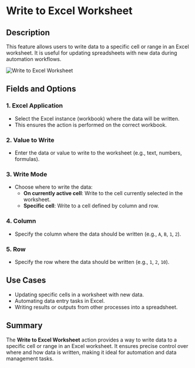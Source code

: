 # Write to Excel Worksheet  

## Description
This feature allows users to write data to a specific cell or range in an Excel worksheet. It is useful for updating spreadsheets with new data during automation workflows.  

![Write to Excel Worksheet](../../../assets/excel/write-to-excel-worksheet.png)  

## Fields and Options  

### 1. Excel Application
- Select the Excel instance (workbook) where the data will be written.  
- This ensures the action is performed on the correct workbook.  

### 2. Value to Write
- Enter the data or value to write to the worksheet (e.g., text, numbers, formulas).  

### 3. Write Mode
- Choose where to write the data:  
  - **On currently active cell**: Write to the cell currently selected in the worksheet.  
  - **Specific cell**: Write to a cell defined by column and row.  

### 4. Column
- Specify the column where the data should be written (e.g., `A`, `B`, `1`, `2`).  

### 5. Row
- Specify the row where the data should be written (e.g., `1`, `2`, `10`).  

## Use Cases

- Updating specific cells in a worksheet with new data.  
- Automating data entry tasks in Excel.  
- Writing results or outputs from other processes into a spreadsheet.  

## Summary
The **Write to Excel Worksheet** action provides a way to write data to a specific cell or range in an Excel worksheet. It ensures precise control over where and how data is written, making it ideal for automation and data management tasks.  